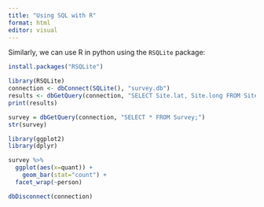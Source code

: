 ```yaml
---
title: "Using SQL with R"
format: html
editor: visual
---
```


Similarly, we can use R in python using the `RSQLite` package:

```r
install.packages("RSQLite")
```

```r
library(RSQLite)
connection <- dbConnect(SQLite(), "survey.db")
results <- dbGetQuery(connection, "SELECT Site.lat, Site.long FROM Site;")
print(results)

```

```r
survey = dbGetQuery(connection, "SELECT * FROM Survey;")
str(survey)
```

```r
library(ggplot2)
library(dplyr)

survey %>%
  ggplot(aes(x=quant)) +
    geom_bar(stat="count") +
  facet_wrap(~person)
```

```r
dbDisconnect(connection)
```

